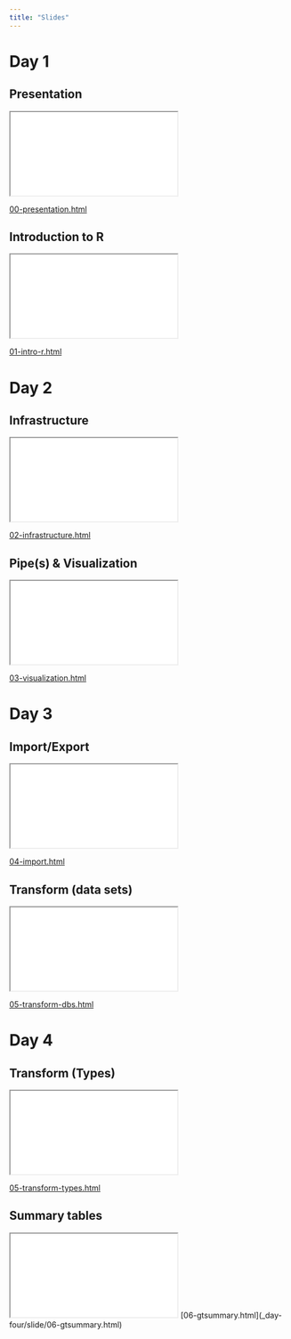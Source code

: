 ```yaml
---
title: "Slides"
---
```


# Day 1

::: panel-tabset
## Presentation

::: center
```{=html}
<iframe class="slide-deck" src="_day-one/slide/00-presentation.html"></iframe>
```
[00-presentation.html](_day-one/slide/00-presentation.html)
:::

## Introduction to R

::: center
```{=html}
<iframe class="slide-deck" src="_day-one/slide/01-intro-r.html"></iframe>
```
[01-intro-r.html](_day-one/slide/01-intro-r.html)

:::

:::




# Day 2

::: panel-tabset
## Infrastructure

::: center
```{=html}
<iframe class="slide-deck" src="_day-two/slide/02-infrastructure.html"></iframe>
```
[02-infrastructure.html](_day-two/slide/02-infrastructure.html)

:::

## Pipe(s) & Visualization

::: {.center}
```{=html}
<iframe class="slide-deck" src="_day-two/slide/03-visualization.html"></iframe>
```
[03-visualization.html](_day-two/slide/03-visualization.html)
:::
:::


# Day 3

::: panel-tabset

## Import/Export

::: {.center}
```{=html}
<iframe class="slide-deck" src="_day-three/slide/04-import.html"></iframe>
```
[04-import.html](_day-three/slide/04-import.html)
:::

## Transform (data sets)

::: {.center}
```{=html}
<iframe class="slide-deck" src="_day-three/slide/05-transform-dbs.html"></iframe>
```
[05-transform-dbs.html](_day-three/slide/05-transform-dbs.html)
:::
:::


# Day 4

::: panel-tabset
## Transform (Types)

::: {.center}
```{=html}
<iframe class="slide-deck" src="_day-three/slide/05-transform-types.html"></iframe>
```
[05-transform-types.html](_day-three/slide/05-transform-types.html)
:::


## Summary tables

::: {.center}
```{=html}
<iframe class="slide-deck" src="_day-four/slide/06-gtsummary.html"></iframe>
[06-gtsummary.html](_day-four/slide/06-gtsummary.html)
```
:::

<!-- ## Communicate -->

<!-- ::: {.center} -->
<!-- ```{=html} -->
<!-- <iframe class="slide-deck" src="_day-four/slide/07-quarto.html"></iframe> -->
<!-- [07-quarto.html](_day-four/slide/07-quarto.html) -->
<!-- ``` -->
<!-- ::: -->

<!-- ## Finale -->

<!-- ::: {.center} -->
<!-- ```{=html} -->
<!-- <iframe class="slide-deck" src="_day-four/slide/08-finale.html"></iframe> -->
<!-- [08-finale.html](_day-four/slide/08-finale.html) -->
<!-- ``` -->
<!-- ::: -->

:::

